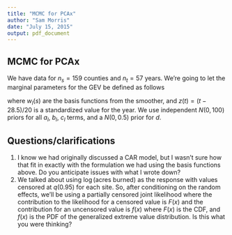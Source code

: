 ```yaml
---
title: "MCMC for PCAx"
author: "Sam Morris"
date: "July 15, 2015"
output: pdf_document
---
```


## MCMC for PCAx

We have data for $n_s = 159$ counties and $n_t = 57$ years.
We're going to let the marginal parameters for the GEV be defined as follows

\begin{align*}
  \mu(s, t) &= \sum_{l = 1}^{L} \{w_l(s) [a_l + b_l z(t)] \}\\
  \log[\sigma(s, t)] &= \sum_{l = 1}^L w_l(s) c_l\\
  \xi(s, t) &= d
\end{align*}

where $w_l(s)$ are the basis functions from the smoother, and $z(t) = (t - 28.5) / 20$ is a standardized value for the year. 
We use independent $N(0, 100)$ priors for all $a_l$, $b_l$, $c_l$ terms, and a $N(0, 0.5)$ prior for $d$.

## Questions/clarifications

1. I know we had originally discussed a CAR model, but I wasn't sure how that fit in exactly with the formulation we had using the basis functions above. Do you anticipate issues with what I wrote down?
2. We talked about using $\log(\text{acres burned})$ as the response with values censored at $q(0.95)$ for each site. So, after conditioning on the random effects, we'll be using a partially censored joint likelihood where the contribution to the likelihood for a censored value is $F(x)$ and the contribution for an uncensored value is $f(x)$ where $F(x)$ is the CDF, and $f(x)$ is the PDF of the generalized extreme value distribution. Is this what you were thinking?